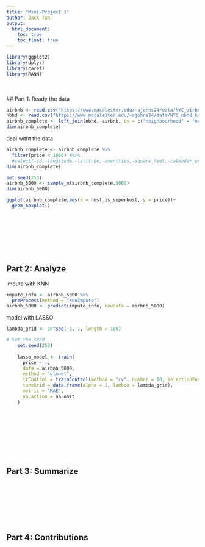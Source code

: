 ```yaml
---
title: "Mini-Project 1"
author: Jack Tan
output: 
  html_document:
    toc: true
    toc_float: true
---
```

```r
library(ggplot2)
library(dplyr)
library(caret)
library(RANN)
```

\
\
## Part 1: Ready the data
```r
airbnb <- read.csv("https://www.macalester.edu/~ajohns24/data/NYC_airbnb_kaggle.csv")
nbhd <- read.csv("https://www.macalester.edu/~ajohns24/data/NYC_nbhd_kaggle.csv")
airbnb_complete <- left_join(nbhd, airbnb, by = c("neighbourhood" = "neighbourhood_cleansed"))
dim(airbnb_complete)
```




deal witht the data
```r
airbnb_complete <- airbnb_complete %>% 
  filter(price < 1000) #%>%
  #select(-id,-longitude,-latitude,-amenities,-square_feet,-calendar_updated)
dim(airbnb_complete)
```



```r
set.seed(253)
airbnb_5000 <- sample_n(airbnb_complete,5000)
dim(airbnb_5000)
```

```r
ggplot(airbnb_complete,aes(x = host_is_superhost, y = price))+
  geom_boxplot()
```

\
\
\
\
\
\



## Part 2: Analyze
impute with KNN
```r
impute_info <- airbnb_5000 %>%
  preProcess(method = "knnImpute")
airbnb_5000 <- predict(impute_info, newdata = airbnb_5000)
```

model with LASSO
```r
lambda_grid <- 10^seq(-3, 1, length = 100)

# Set the seed 
    set.seed(253)
    
    lasso_model <- train(
      price ~ .,
      data = airbnb_5000,
      method = "glmnet",
      trControl = trainControl(method = "cv", number = 10, selectionFunction = "oneSE"),
      tuneGrid = data.frame(alpha = 1, lambda = lambda_grid),
      metric = "MAE",
      na.action = na.omit
    )
    
```

\
\
\
\
\
\



## Part 3: Summarize



\
\
\
\
\
\



## Part 4: Contributions



